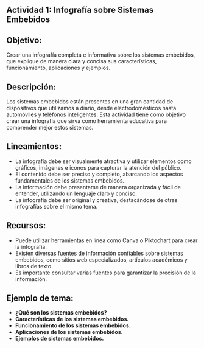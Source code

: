 ## Actividad 1: Infografía sobre Sistemas Embebidos

## **Objetivo:**

Crear una infografía completa e informativa sobre los sistemas embebidos, que explique de manera clara y concisa sus características, funcionamiento, aplicaciones y ejemplos.

## **Descripción:**

Los sistemas embebidos están presentes en una gran cantidad de dispositivos que utilizamos a diario, desde electrodomésticos hasta automóviles y teléfonos inteligentes. Esta actividad tiene como objetivo crear una infografía que sirva como herramienta educativa para comprender mejor estos sistemas.

## **Lineamientos:**

-   La infografía debe ser visualmente atractiva y utilizar elementos como gráficos, imágenes e iconos para capturar la atención del público.
-   El contenido debe ser preciso y completo, abarcando los aspectos fundamentales de los sistemas embebidos.
-   La información debe presentarse de manera organizada y fácil de entender, utilizando un lenguaje claro y conciso.
-   La infografía debe ser original y creativa, destacándose de otras infografías sobre el mismo tema.
## **Recursos:**

-   Puede utilizar herramientas en línea como Canva o Piktochart para crear la infografía.
-   Existen diversas fuentes de información confiables sobre sistemas embebidos, como sitios web especializados, artículos académicos y libros de texto.
-   Es importante consultar varias fuentes para garantizar la precisión de la información.

## **Ejemplo de tema:**

-   **¿Qué son los sistemas embebidos?**
-   **Características de los sistemas embebidos.**
-   **Funcionamiento de los sistemas embebidos.**
-   **Aplicaciones de los sistemas embebidos.**
-   **Ejemplos de sistemas embebidos.**
